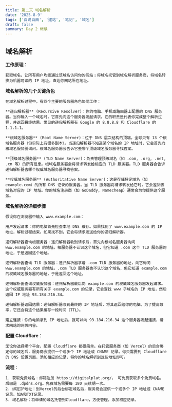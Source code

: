 ```yaml
---
title: 第二天 域名解析
date: '2025-8-9'
tags: ['自说自画', '建站', '笔记', '域名']
draft: false
summary: Day 2 继续
---
```


## 域名解析

**工作原理**：

    获取域名，让所有用户均能通过该域名访问你的网站；将域名托管到域名解析服务商，将域名转换为机器可读的 IP 地址，直达你网站所在地址。

**域名解析的几个关键角色**

    在域名解析过程中，有四个主要的服务器角色协同工作：

    **递归解析器** (Recursive Resolver)：你的电脑、手机或路由器上配置的 DNS 服务器。当你输入一个域名时，它首先向这个服务器发起请求。它的职责是代表你完成整个解析过程，并返回最终结果。常见的递归解析器有 Google 的 8.8.8.8 和 Cloudflare 的 1.1.1.1。

    **根域名服务器** (Root Name Server)：位于 DNS 层次结构的顶端。全球只有 13 个根域名服务器（但实际上有很多副本）。当递归解析器不知道某个域名的 IP 地址时，它会首先向根域名服务器询问。根域名服务器会告诉它去哪个顶级域名服务器寻找答案。

    **顶级域名服务器** (TLD Name Server)：负责管理顶级域名（如 .com, .org, .net, .cn 等）的所有信息。根域名服务器会将请求转发给相应的 TLD 服务器。TLD 服务器会告诉递归解析器去哪个权威域名服务器寻找答案。

    **权威域名服务器** (Authoritative Name Server)：这是存储特定域名（如 example.com）的所有 DNS 记录的服务器。当 TLD 服务器将请求转发给它时，它会返回该域名对应的 IP 地址。你的域名注册商（如 GoDaddy, Namecheap）通常会为你提供这个服务。

**域名解析的详细步骤**

    假设你在浏览器中输入 www.example.com：

    用户发起请求：你的电脑首先检查本地 DNS 缓存。如果找到了 www.example.com 的 IP 地址，解析过程结束。如果找不到，它会将请求发送给你的递归解析器。

    递归解析器查询根服务器：递归解析器收到请求后，首先向根域名服务器询问 www.example.com 的地址。根服务器不认识这个域名，但它知道 .com 这个 TLD 服务器的地址，于是返回这个地址。

    递归解析器查询 TLD 服务器：递归解析器拿着 .com TLD 服务器的地址，向它询问 www.example.com 的地址。.com TLD 服务器也不认识这个域名，但它知道 example.com 的权威域名服务器的地址，于是返回这个地址。

    递归解析器查询权威服务器：递归解析器最后向 example.com 的权威域名服务器发起请求。这个权威服务器有所有关于 example.com 的记录，它会查找 www 子域名的 IP 地址，然后返回 IP 地址 93.184.216.34。

    递归解析器返回结果：递归解析器收到最终的 IP 地址后，将其返回给你的电脑。为了提高效率，它还会将这个结果缓存一段时间（TTL）。

    建立连接：你的电脑拿到 IP 地址后，就可以向 93.184.216.34 这个服务器发起连接，请求网站的网页内容。

**配置 Cloudflare**：

    无论你选择哪个平台，配置 Cloudflare 都很简单。在托管服务商（如 Vercel）的后台绑定你的域名后，服务商会提供一个或多个 IP 地址或 CNAME 记录。你只需要到 Cloudflare 的 DNS 设置页面，添加相应的记录，将你的域名解析到这些地址即可。

**流程**：

    1. 获取免费域名：邮箱注册 https://digitalplat.org/， 可免费获取多个免费域名，后缀是 .dpdns.org。免费域名需要每 180 天续期一次。
    2. 绑定IP地址：到Vercel的后台绑定域名后，服务商会提供一个或多个 IP 地址或 CNAME 记录。如A和TXT记录。
    3. 域名解析：将申请的域名托管到Cloudflare，方便管理。添加相应记录。

